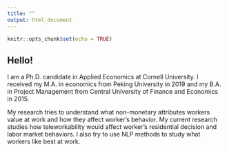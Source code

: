 ```yaml
---
title: ""
output: html_document
---
```


```r
knitr::opts_chunk$set(echo = TRUE)
```

## Hello!

I am a Ph.D. candidate in Applied Economics at Cornell University. I received my M.A. in economics from Peking University in 2019 and my B.A. in Project Management from Central University of Finance and Economics in 2015.

My research tries to understand what non-monetary attributes workers value at work and how they affect worker's behavior. My current research studies how teleworkability would affect worker's residential decision and labor market behaviors. I also try to use NLP methods to study what workers like best at work.

